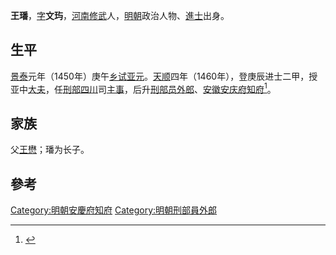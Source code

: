 {{Otheruses|other=名为王璠的其他人物|王璠}}

'''王璠'''，[[表字|字]]'''文玙'''，[[河南|河南]][[修武|修武]]人，[[明朝|明朝]]政治人物、[[進士|進士]]出身。

== 生平 ==
[[景泰|景泰]]元年（1450年）庚午[[乡试|乡试]][[亚元|亚元]]。[[天顺_(明朝)|天顺]]四年（1460年），登庚辰进士二甲，授亚中[[大夫|大夫]]，任[[刑部|刑部]][[四川|四川]]司[[主事|主事]]，后升[[刑部|刑部]][[员外郎|员外郎]]、[[安徽|安徽]][[安庆府|安庆府]][[知府|知府]]<ref>{{cite news|title=焦作明代府城三进士|url=http://epaper.jzrb.com/jzwbold/html/2010-12/20/content_226812.htm|accessdate=2013-08-05|newspaper=焦作日报|archive-url=https://web.archive.org/web/20150701091626/http://epaper.jzrb.com/jzwbold/html/2010-12/20/content_226812.htm|archive-date=2015-07-01|dead-url=yes}}</ref>。

== 家族 ==
父[[王懋_(永樂甲辰進士)|王懋]]；璠为长子。

==參考==
{{reflist}}

{{天順四年庚辰科殿試金榜}}

{{Authority control}}

{{DEFAULTSORT:}}
[[Category:明朝安慶府知府|Category:明朝安慶府知府]]
[[Category:明朝刑部員外郎|Category:明朝刑部員外郎]]


{{明朝人物小作品}}